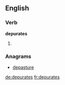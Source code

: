 ==English==

===Verb===
'''depurates'''

# {{third-person singular of|depurate}}

===Anagrams===
* [[depasture#English|depasture]]

[[de:depurates]]
[[fr:depurates]]
